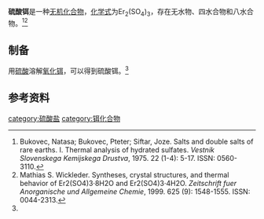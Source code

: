 {{chembox
| verifiedrevid = 
|   Name = 硫酸铒
|CustomizedImage=[[File:2.svg|File:2.svg]][[File:Er3+.svg|51px]][[File:3.svg|File:3.svg]][[File:Sulfat-Ion.svg|File:Sulfat-Ion.svg]]
|   OtherNames = 
|   IUPACName = 
| Section1 = {{Chembox Identifiers
|   ChemSpiderID_Ref = {{chemspidercite|correct|chemspider}}
| ChemSpiderID = 
| PubChem = 
| InChI =
| InChIKey =
| SMILES = 
| StdInChI_Ref = {{stdinchicite|correct|chemspider}}
| StdInChI =
| StdInChIKey_Ref = {{stdinchicite|correct|chemspider}}
| StdInChIKey = 
| CASNo = 13478-49-4
| CASNo_Ref = {{cascite|correct|CAS}}
| CASNo_Comment = 无水
| CASNo2 = 10031-52-4
| CASNo2_Ref = {{cascite|correct|CAS}}
| CASNo2_Comment = 八水
  }}
| Section2 = {{Chembox Properties
|   Formula = Er<sub>2</sub>(SO<sub>4</sub>)<sub>3</sub>
|   MolarMass = 766.833（八水）
|   Appearance = 玫红色单斜晶体（八水）<ref name=wj>《无机化学丛书》. 第七卷 钪 稀土元素. 易宪武 等主编. 科学出版社. P<sub>181~184</sub>. 12.硫酸盐及其复盐</ref>
|   Density = 3.217g/cm<sup>3</sup>（八水）<ref name=zb>《无机化合物制备手册》.朱文祥 主编. 化学工业出版社. P<sub>702~703</sub>. 【XVI-107】八水硫酸铒（erbium sulfate octahydrate）</ref>
|   MeltingPt = 
|   Solubility = 16g（20℃，八水）<br />6.53g（40℃，八水）
|   BoilingPt = 
|   Solvent =
|   SolubleOther = 
  }}
| Section7 = {{Chembox Hazards
|  EUHazardSymbol =
|  RPhrases =
|  SPhrases =
|  FlashPt = 
|  pKa = 
|  pKb = 
|  EUClass =
|  EUIndex = 
|  MainHazards = 
|  NFPA-H = 
|  NFPA-F = 
|  NFPA-R = 
|  NFPA-O = 
|  RSPhrases = 
|  Autoignition = 
|  ExploLimits = 
|  PEL = 
  }}
| Section8 = {{Chembox Related
|   Function = 
|   OtherFunctn = 
|   OtherAnions = [[硝酸铒|硝酸铒]]<br />[[氧化铒|氧化铒]]
|   OtherCations = [[硫酸钬|硫酸钬]]<br />[[硫酸铥|硫酸铥]]
|   OtherCpds = 
  }}
}}

'''硫酸铒'''是一种[[无机化合物|无机化合物]]，[[化学式|化学式]]为Er<sub>2</sub>(SO<sub>4</sub>)<sub>3</sub>，存在无水物、四水合物和八水合物。<ref>Bukovec, Natasa; Bukovec, Pteter; Siftar, Joze. Salts and double salts of rare earths.  I.  Thermal analysis of hydrated sulfates. ''Vestnik Slovenskega Kemijskega Drustva'', 1975. 22 (1-4): 5-17. ISSN: 0560-3110.</ref><ref>Mathias S. Wickleder. Syntheses, crystal structures, and thermal behavior of Er2(SO4)​3·8H2O and Er2(SO4)​3·4H2O. ''Zeitschrift fuer Anorganische und Allgemeine Chemie'', 1999. 625 (9): 1548-1555. ISSN: 0044-2313.</ref>
==制备==
用[[硫酸|硫酸]]溶解[[氧化铒|氧化铒]]，可以得到硫酸铒。<ref name=zb />
==参考资料==
{{reflist}}

{{铒化合物}}
{{硫酸盐}}
[[category:硫酸盐|category:硫酸盐]]
[[category:铒化合物|category:铒化合物]]